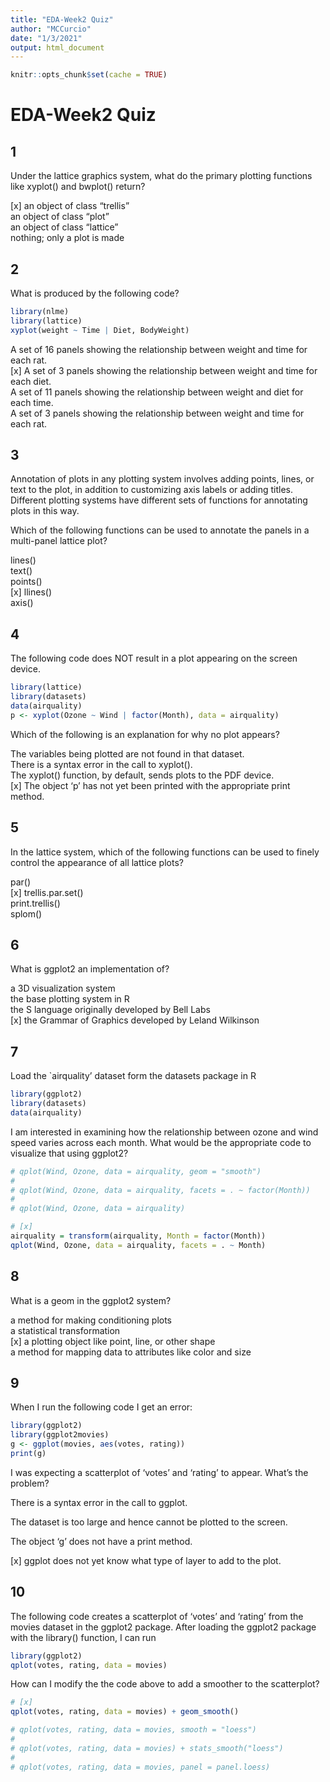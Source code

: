 ```yaml
---
title: "EDA-Week2 Quiz"
author: "MCCurcio"
date: "1/3/2021"
output: html_document
---
```


```r
knitr::opts_chunk$set(cache = TRUE)
```

# EDA-Week2 Quiz


## 1
Under the lattice graphics system, what do the primary plotting functions like xyplot() and bwplot() return?  

[x] an object of class "trellis"  
an object of class "plot"   
an object of class "lattice"  
nothing; only a plot is made  


## 2

What is produced by the following code?
```r
library(nlme)
library(lattice)
xyplot(weight ~ Time | Diet, BodyWeight)
```

A set of 16 panels showing the relationship between weight and time for each rat.  
[x] A set of 3 panels showing the relationship between weight and time for each diet.  
A set of 11 panels showing the relationship between weight and diet for each time.  
A set of 3 panels showing the relationship between weight and time for each rat.

## 3

Annotation of plots in any plotting system involves adding points, lines, or text to the plot, in addition to customizing axis labels or adding titles. Different plotting systems have different sets of functions for annotating plots in this way.

Which of the following functions can be used to annotate the panels in a multi-panel lattice plot?   
 
lines()   
text()  
points()   
[x] llines()   
axis()  

## 4

The following code does NOT result in a plot appearing on the screen device.

```r
library(lattice)
library(datasets)
data(airquality)
p <- xyplot(Ozone ~ Wind | factor(Month), data = airquality)
```


Which of the following is an explanation for why no plot appears?

The variables being plotted are not found in that dataset.   
There is a syntax error in the call to xyplot().   
The xyplot() function, by default, sends plots to the PDF device.   
[x] The object 'p' has not yet been printed with the appropriate print method.   

## 5

In the lattice system, which of the following functions can be used to finely control the appearance of all lattice plots?

par()   
[x] trellis.par.set()  
print.trellis()   
splom()   

## 6

What is ggplot2 an implementation of?


a 3D visualization system  
the base plotting system in R  
the S language originally developed by Bell Labs  
[x] the Grammar of Graphics developed by Leland Wilkinson  


## 7

Load the `airquality' dataset form the datasets package in R

```r
library(ggplot2)
library(datasets)
data(airquality)
```

I am interested in examining how the relationship between ozone and wind speed varies across each month. What would be the appropriate code to visualize that using ggplot2? 

```r
# qplot(Wind, Ozone, data = airquality, geom = "smooth")
# 
# qplot(Wind, Ozone, data = airquality, facets = . ~ factor(Month))
# 
# qplot(Wind, Ozone, data = airquality)

# [x]
airquality = transform(airquality, Month = factor(Month))
qplot(Wind, Ozone, data = airquality, facets = . ~ Month)
```

## 8

What is a geom in the ggplot2 system?

a method for making conditioning plots  
a statistical transformation  
[x] a plotting object like point, line, or other shape  
a method for mapping data to attributes like color and size  


## 9

When I run the following code I get an error:
```r
library(ggplot2)
library(ggplot2movies)
g <- ggplot(movies, aes(votes, rating))
print(g)
```

I was expecting a scatterplot of 'votes' and 'rating' to appear. What's the problem?


There is a syntax error in the call to ggplot.  

The dataset is too large and hence cannot be plotted to the screen.  

The object 'g' does not have a print method.  

[x] ggplot does not yet know what type of layer to add to the plot.  


## 10

The following code creates a scatterplot of 'votes' and 'rating' from the movies dataset in the ggplot2 package. After loading the ggplot2 package with the library() function, I can run

```r
library(ggplot2)
qplot(votes, rating, data = movies)
```

How can I modify the the code above to add a smoother to the scatterplot?

```r
# [x] 
qplot(votes, rating, data = movies) + geom_smooth()

# qplot(votes, rating, data = movies, smooth = "loess")
# 
# qplot(votes, rating, data = movies) + stats_smooth("loess")
# 
# qplot(votes, rating, data = movies, panel = panel.loess)
```

